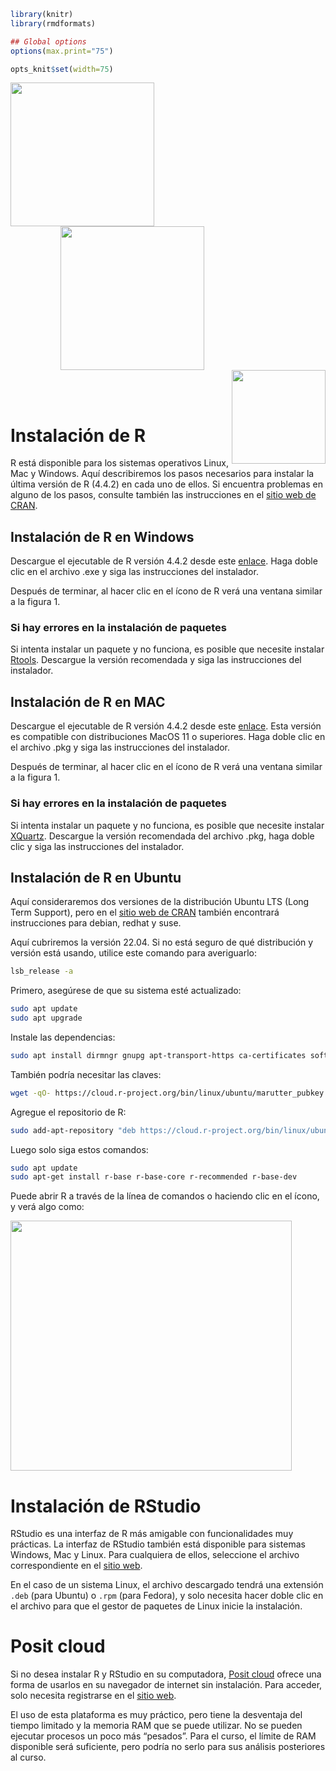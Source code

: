 ```r
library(knitr)
library(rmdformats)

## Global options
options(max.print="75")

opts_knit$set(width=75)
```

<img src="logos/BI.png" align="left" width="230" />
<img src="logos/Cornell.png" width="230" hspace="80"/>
<img src="logos/USDA.png" align="right" width="150"/>

<br>
<br>

# Instalación de R

R está disponible para los sistemas operativos Linux, Mac y Windows. Aquí describiremos los pasos necesarios para instalar la última versión de R (4.4.2) en cada uno de ellos. Si encuentra problemas en alguno de los pasos, consulte también las instrucciones en el [sitio web de CRAN](https://cran.r-project.org/).

## Instalación de R en Windows

Descargue el ejecutable de R versión 4.4.2 desde este [enlace](https://cran.r-project.org/bin/windows/base/). Haga doble clic en el archivo .exe y siga las instrucciones del instalador.

Después de terminar, al hacer clic en el ícono de R verá una ventana similar a la figura 1.

### Si hay errores en la instalación de paquetes

Si intenta instalar un paquete y no funciona, es posible que necesite instalar [Rtools](https://cran.r-project.org/bin/windows/Rtools/). Descargue la versión recomendada y siga las instrucciones del instalador.

## Instalación de R en MAC

Descargue el ejecutable de R versión 4.4.2 desde este [enlace](https://cran.r-project.org/bin/macosx/). Esta versión es compatible con distribuciones MacOS 11 o superiores. Haga doble clic en el archivo .pkg y siga las instrucciones del instalador.

Después de terminar, al hacer clic en el ícono de R verá una ventana similar a la figura 1.

### Si hay errores en la instalación de paquetes

Si intenta instalar un paquete y no funciona, es posible que necesite instalar [XQuartz](https://www.xquartz.org). Descargue la versión recomendada del archivo .pkg, haga doble clic y siga las instrucciones del instalador.

## Instalación de R en Ubuntu

Aquí consideraremos dos versiones de la distribución Ubuntu LTS (Long Term Support), pero en el [sitio web de CRAN](https://cran.r-project.org/) también encontrará instrucciones para debian, redhat y suse.

Aquí cubriremos la versión 22.04. Si no está seguro de qué distribución y versión está usando, utilice este comando para averiguarlo:

```bash
lsb_release -a
```

Primero, asegúrese de que su sistema esté actualizado:

```bash
sudo apt update
sudo apt upgrade
```

Instale las dependencias:

```bash
sudo apt install dirmngr gnupg apt-transport-https ca-certificates software-properties-common
```

También podría necesitar las claves:

```bash
wget -qO- https://cloud.r-project.org/bin/linux/ubuntu/marutter_pubkey.asc | sudo tee -a /etc/apt/trusted.gpg.d/cran_ubuntu_key.asc
```

Agregue el repositorio de R:

```bash
sudo add-apt-repository "deb https://cloud.r-project.org/bin/linux/ubuntu jammy-cran40/"
```

Luego solo siga estos comandos:

```bash
sudo apt update
sudo apt-get install r-base r-base-core r-recommended r-base-dev
```

Puede abrir R a través de la línea de comandos o haciendo clic en el ícono, y verá algo como:

<img src="imagens/rstart.png"  style="width:450px;height:400px;">

# Instalación de RStudio

RStudio es una interfaz de R más amigable con funcionalidades muy prácticas. La interfaz de RStudio también está disponible para sistemas Windows, Mac y Linux. Para cualquiera de ellos, seleccione el archivo correspondiente en el [sitio web](https://www.rstudio.com/products/rstudio/download/).

En el caso de un sistema Linux, el archivo descargado tendrá una extensión `.deb` (para Ubuntu) o `.rpm` (para Fedora), y solo necesita hacer doble clic en el archivo para que el gestor de paquetes de Linux inicie la instalación.

# Posit cloud

Si no desea instalar R y RStudio en su computadora, [Posit cloud](https://rstudio.cloud/) ofrece una forma de usarlos en su navegador de internet sin instalación. Para acceder, solo necesita registrarse en el [sitio web](https://rstudio.cloud/).

El uso de esta plataforma es muy práctico, pero tiene la desventaja del tiempo limitado y la memoria RAM que se puede utilizar. No se pueden ejecutar procesos un poco más "pesados". Para el curso, el límite de RAM disponible será suficiente, pero podría no serlo para sus análisis posteriores al curso.